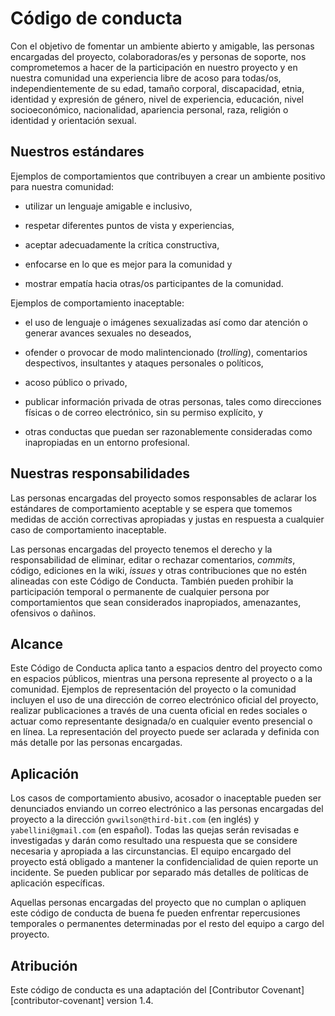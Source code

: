 # Código de conducta {#sec-conduct}

Con el objetivo de fomentar un ambiente abierto y amigable, las personas encargadas del proyecto, colaboradoras/es y personas de soporte, nos comprometemos a hacer de la participación en nuestro proyecto y en nuestra comunidad una experiencia libre de acoso para todas/os, independientemente de su edad, tamaño corporal, discapacidad, etnia, identidad y expresión de género, nivel de experiencia, educación, nivel socioeconómico, nacionalidad, apariencia personal, raza, religión o identidad y orientación sexual.

## Nuestros estándares

Ejemplos de comportamientos que contribuyen a crear un ambiente positivo para nuestra comunidad:

-   utilizar un lenguaje amigable e inclusivo,

-   respetar diferentes puntos de vista y experiencias,

-   aceptar adecuadamente la crítica constructiva,

-   enfocarse en lo que es mejor para la comunidad y

-   mostrar empatía hacia otras/os participantes de la comunidad.

Ejemplos de comportamiento inaceptable:

-   el uso de lenguaje o imágenes sexualizadas así como dar atención o generar avances sexuales no deseados,

-   ofender o provocar de modo malintencionado (*trolling*), comentarios despectivos, insultantes y ataques personales o políticos,

-   acoso público o privado,

-   publicar información privada de otras personas, tales como direcciones físicas o de correo electrónico, sin su permiso explícito, y

-   otras conductas que puedan ser razonablemente consideradas como inapropiadas en un entorno profesional.

## Nuestras responsabilidades

Las personas encargadas del proyecto somos responsables de aclarar los estándares de comportamiento aceptable y se espera que tomemos medidas de acción correctivas apropiadas y justas en respuesta a cualquier caso de comportamiento inaceptable.

Las personas encargadas del proyecto tenemos el derecho y la responsabilidad de eliminar, editar o rechazar comentarios, *commits*, código, ediciones en la wiki, *issues* y otras contribuciones que no estén alineadas con este Código de Conducta. También pueden prohibir la participación temporal o permanente de cualquier persona por comportamientos que sean considerados inapropiados, amenazantes, ofensivos o dañinos.

## Alcance

Este Código de Conducta aplica tanto a espacios dentro del proyecto como en espacios públicos, mientras una persona represente al proyecto o a la comunidad. Ejemplos de representación del proyecto o la comunidad incluyen el uso de una dirección de correo electrónico oficial del proyecto, realizar publicaciones a través de una cuenta oficial en redes sociales o actuar como representante designada/o en cualquier evento presencial o en línea. La representación del proyecto puede ser aclarada y definida con más detalle por las personas encargadas.

## Aplicación

Los casos de comportamiento abusivo, acosador o inaceptable pueden ser denunciados enviando un correo electrónico a las personas encargadas del proyecto a la dirección `gvwilson@third-bit.com` (en inglés) y `yabellini@gmail.com` (en español). Todas las quejas serán revisadas e investigadas y darán como resultado una respuesta que se considere necesaria y apropiada a las circunstancias. El equipo encargado del proyecto está obligado a mantener la confidencialidad de quien reporte un incidente. Se pueden publicar por separado más detalles de políticas de aplicación específicas.

Aquellas personas encargadas del proyecto que no cumplan o apliquen este código de conducta de buena fe pueden enfrentar repercusiones temporales o permanentes determinadas por el resto del equipo a cargo del proyecto.

## Atribución

Este código de conducta es una adaptación del [Contributor Covenant][contributor-covenant] version 1.4.
